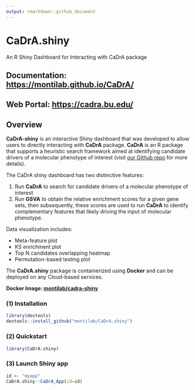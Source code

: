```yaml
---
output: rmarkdown::github_document
---
```


<!-- README.md is generated from README.Rmd. Please edit this file -->

# CaDrA.shiny
An R Shiny Dashboard for Interacting with CaDrA package 

## **Documentation: [https://montilab.github.io/CaDrA/](https://montilab.github.io/CaDrA/)**

## **Web Portal: [https://cadra.bu.edu/](https://cadra.bu.edu/)**

## Overview

**CaDrA-shiny** is an interactive Shiny dashboard that was developed to allow users to directly interacting with **CaDrA** package. **CaDrA** is an R package that supports a heuristic search framework aimed at identifying candidate drivers of a molecular phenotype of interest (visit [our Github repo](https://github.com/montilab/CaDrA) for more details). 

The CaDrA shiny dashboard has two distinctive features:

1. Run **CaDrA** to search for candidate drivers of a molecular phenotype of interest 
2. Run **GSVA** to obtain the relative enrichment scores for a given gene sets, then subsequently, these scores are used to run **CaDrA** to identify complementary features that likely driving the input of molecular phenotype. 

Data visualization includes:

- Meta-feature plot
- KS enrichment plot
- Top N candidates overlapping heatmap
- Permutation-based testing plot 

The **CaDrA.shiny** package is containerized using **Docker** and can be deployed on any Cloud-based services.

**Docker Image: [montilab/cadra-shiny](https://hub.docker.com/r/montilab/cadra-shiny)**

### (1) Installation

``` r
library(devtools)
devtools::install_github("montilab/CaDrA.shiny")
```

### (2) Quickstart

``` r
library(CaDrA.shiny)
```

### (3) Launch Shiny app

``` r
id <- "myapp"
CaDrA.shiny::CaDrA_App(id=id)
```



